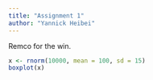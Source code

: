 ```yaml
---
title: "Assignment 1"
author: "Yannick Heibei"
---
```


Remco for the win.

```r
x <- rnorm(10000, mean = 100, sd = 15)
boxplot(x)
```

